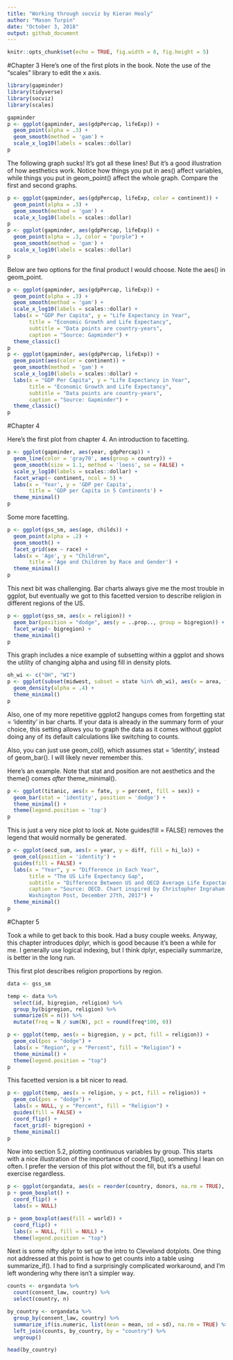 ```yaml
---
title: "Working through socviz by Kieran Healy"
author: "Mason Turpin"
date: "October 3, 2018"
output: github_document
---
```


```r
knitr::opts_chunk$set(echo = TRUE, fig.width = 8, fig.height = 5)
```
#Chapter 3
Here's one of the first plots in the book. Note the use of the "scales" library to edit the x axis.
```r
library(gapminder)
library(tidyverse)
library(socviz)
library(scales)

gapminder
p <- ggplot(gapminder, aes(gdpPercap, lifeExp)) + 
  geom_point(alpha = .3) + 
  geom_smooth(method = 'gam') +
  scale_x_log10(labels = scales::dollar)
p
```

The following graph sucks! It's got all these lines! But it's a good illustration of how aesthetics work. Notice how things you put in aes() affect variables, while things you put in geom_point() affect the whole graph. Compare the first and second graphs.
```r
p <- ggplot(gapminder, aes(gdpPercap, lifeExp, color = continent)) + 
  geom_point(alpha = .3) + 
  geom_smooth(method = 'gam') +
  scale_x_log10(labels = scales::dollar)
p
p <- ggplot(gapminder, aes(gdpPercap, lifeExp)) + 
  geom_point(alpha = .3, color = "purple") + 
  geom_smooth(method = 'gam') +
  scale_x_log10(labels = scales::dollar)
p
```

Below are two options for the final product I would choose. Note the aes() in geom_point.
```r
p <- ggplot(gapminder, aes(gdpPercap, lifeExp)) + 
  geom_point(alpha = .3) + 
  geom_smooth(method = 'gam') +
  scale_x_log10(labels = scales::dollar) +
  labs(x = "GDP Per Capita", y = "Life Expectancy in Year",
       title = "Economic Growth and Life Expectancy",
       subtitle = "Data points are country-years",
       caption = "Source: Gapminder") +
  theme_classic()
p
p <- ggplot(gapminder, aes(gdpPercap, lifeExp)) + 
  geom_point(aes(color = continent)) + 
  geom_smooth(method = 'gam') +
  scale_x_log10(labels = scales::dollar) +
  labs(x = "GDP Per Capita", y = "Life Expectancy in Year",
       title = "Economic Growth and Life Expectancy",
       subtitle = "Data points are country-years",
       caption = "Source: Gapminder") +
  theme_classic()
p
```

#Chapter 4

Here's the first plot from chapter 4. An introduction to facetting.
```r
p <- ggplot(gapminder, aes(year, gdpPercap)) + 
  geom_line(color = 'gray70', aes(group = country)) +
  geom_smooth(size = 1.1, method = 'loess', se = FALSE) +
  scale_y_log10(labels = scales::dollar) +
  facet_wrap(~ continent, ncol = 5) + 
  labs(x = 'Year', y = 'GDP per Capita',
       title = 'GDP per Capita in 5 Continents') +
  theme_minimal()
p
```

Some more facetting.
```r
p <- ggplot(gss_sm, aes(age, childs)) +
  geom_point(alpha = .2) +
  geom_smooth() + 
  facet_grid(sex ~ race) +
  labs(x = 'Age', y = "Children",
       title = 'Age and Children by Race and Gender') +
  theme_minimal()
p            
```

This next bit was challenging. Bar charts always give me the most trouble in ggplot, but eventually we got to this facetted version to describe religion in different regions of the US.
```r
p <- ggplot(gss_sm, aes(x = religion)) +
  geom_bar(position = "dodge", aes(y = ..prop.., group = bigregion)) +
  facet_wrap(~ bigregion) +
  theme_minimal()
p 
```

This graph includes a nice example of subsetting within a ggplot and shows the utility of changing alpha and using fill in density plots.
```r
oh_wi <- c("OH", "WI")
p <- ggplot(subset(midwest, subset = state %in% oh_wi), aes(x = area, fill = state, color = state)) +
  geom_density(alpha = .4) +
  theme_minimal()
p
```

Also, one of my more repetitive ggplot2 hangups comes from forgetting stat = 'identity' in bar charts. If your data is already in the summary form of your choice, this setting allows you to graph the data as it comes without ggplot doing any of its default calculations like switching to counts.

Also, you can just use geom_col(), which assumes stat = 'identity', instead of geom_bar(). I will likely never remember this.

Here's an example. Note that stat and position are not aesthetics and the theme() comes *after* theme_minimal().
```r
p <- ggplot(titanic, aes(x = fate, y = percent, fill = sex)) +
  geom_bar(stat = 'identity', position = 'dodge') +
  theme_minimal() +
  theme(legend.position = 'top')
p
```

This is just a very nice plot to look at. Note guides(fill = FALSE) removes the legend that would normally be generated.
```r
p <- ggplot(oecd_sum, aes(x = year, y = diff, fill = hi_lo)) +
  geom_col(position = 'identity') +
  guides(fill = FALSE) +
  labs(x = "Year", y = "Difference in Each Year",
       title = "The US Life Expectancy Gap", 
       subtitle = "Difference Between US and OECD Average Life Expectancy, 1960 - 2015", 
       caption = "Source: OECD. Chart inspired by Christopher Ingraham
       Washington Post, December 27th, 2017") +
  theme_minimal()
p
```

#Chapter 5

Took a while to get back to this book. Had a busy couple weeks.
Anyway, this chapter introduces dplyr, which is good because it's been a while for me. I generally use logical indexing, but I think dplyr, especially summarize, is better in the long run.

This first plot describes religion proportions by region.
```r
data <- gss_sm

temp <- data %>%
  select(id, bigregion, religion) %>%
  group_by(bigregion, religion) %>%
  summarize(N = n()) %>%
  mutate(freq = N / sum(N), pct = round(freq*100, 0))

p <- ggplot(temp, aes(x = bigregion, y = pct, fill = religion)) +
  geom_col(pos = "dodge") + 
  labs(x = "Region", y = "Percent", fill = "Religion") +
  theme_minimal() +
  theme(legend.position = "top")
p
```

This facetted version is a bit nicer to read.
```r
p <- ggplot(temp, aes(x = religion, y = pct, fill = religion)) +
  geom_col(pos = "dodge") + 
  labs(x = NULL, y = "Percent", fill = "Religion") +
  guides(fill = FALSE) +
  coord_flip() +
  facet_grid(~ bigregion) +
  theme_minimal()
p
```

Now into section 5.2, plotting continuous variables by group. This starts with a nice illustration of the importance of coord_flip(), something I lean on often. I prefer the version of this plot without the fill, but it's a useful exercise regardless.
```r
p <- ggplot(organdata, aes(x = reorder(country, donors, na.rm = TRUE), y = donors)) + theme_minimal()
p + geom_boxplot() +
  coord_flip() +
  labs(x = NULL)

p + geom_boxplot(aes(fill = world)) +
  coord_flip() +
  labs(x = NULL, fill = NULL) +
  theme(legend.position = "top")
```

Next is some nifty dplyr to set up the intro to Cleveland dotplots. One thing not addressed at this point is how to get counts into a table using summarize_if(). I had to find a surprisingly complicated workaround, and I'm left wondering why there isn't a simpler way.
```r
counts <- organdata %>%
  count(consent_law, country) %>%
  select(country, n)

by_country <- organdata %>%
  group_by(consent_law, country) %>%
  summarize_if(is.numeric, list(mean = mean, sd = sd), na.rm = TRUE) %>%
  left_join(counts, by_country, by = "country") %>%
  ungroup()

head(by_country)
```